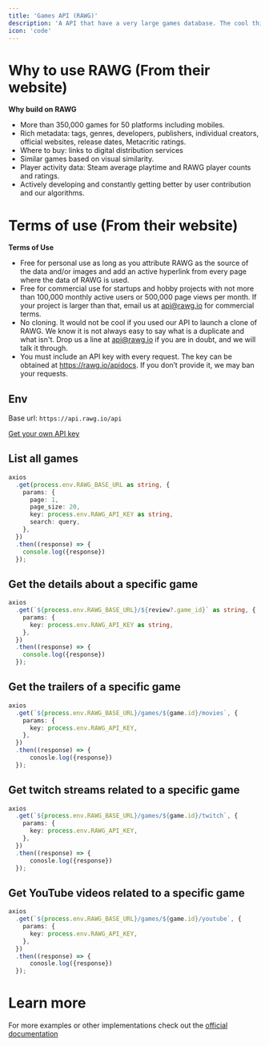 ```yaml
---
title: 'Games API (RAWG)'
description: 'A API that have a very large games database. The cool thing about this API is that they can provide you trailers and YouTube videos about all of the games.'
icon: 'code'
---
```


# Why to use RAWG (From their website)

<b>Why build on RAWG</b>  
- More than 350,000 games for 50 platforms including mobiles. 
- Rich metadata: tags, genres, developers, publishers, individual creators, official websites, release dates, Metacritic ratings.
- Where to buy: links to digital distribution services
- Similar games based on visual similarity.
- Player activity data: Steam average playtime and RAWG player counts and ratings.
- Actively developing and constantly getting better by user contribution and our algorithms.

# Terms of use (From their website)

<b>Terms of Use</b>
- Free for personal use as long as you attribute RAWG as the source of the data and/or images and add an active hyperlink from every page where the data of RAWG is used.
- Free for commercial use for startups and hobby projects with not more than 100,000 monthly active users or 500,000 page views per month. If your project is larger than that, email us at api@rawg.io for commercial terms.
- No cloning. It would not be cool if you used our API to launch a clone of RAWG. We know it is not always easy to say what is a duplicate and what isn't. Drop us a line at api@rawg.io if you are in doubt, and we will talk it through.
- You must include an API key with every request. The key can be obtained at https://rawg.io/apidocs. If you don’t provide it, we may ban your requests.

## Env 

Base url: `https://api.rawg.io/api`

[Get your own API key](https://rawg.io/apidocs)

## List all games

```ts index.ts
axios
  .get(process.env.RAWG_BASE_URL as string, {
    params: {
      page: 1,
      page_size: 20,
      key: process.env.RAWG_API_KEY as string,
      search: query,
    },
  })
  .then((response) => {
    console.log({response})
  });
```

## Get the details about a specific game

```ts index.ts
axios
  .get(`${process.env.RAWG_BASE_URL}/${review?.game_id}` as string, {
    params: {
      key: process.env.RAWG_API_KEY as string,
    },
  })
  .then((response) => {
    console.log({response})
  });
```

## Get the trailers of a specific game
```ts index.ts
axios
  .get(`${process.env.RAWG_BASE_URL}/games/${game.id}/movies`, {
    params: {
      key: process.env.RAWG_API_KEY,
    },  
  })
  .then((response) => {
      conosle.log({response})
  });
```

## Get twitch streams related to a specific game
```ts index.ts
axios
  .get(`${process.env.RAWG_BASE_URL}/games/${game.id}/twitch`, {
    params: {
      key: process.env.RAWG_API_KEY,
    },  
  })
  .then((response) => {
      conosle.log({response})
  });
```

## Get YouTube videos related to a specific game
```ts index.ts
axios
  .get(`${process.env.RAWG_BASE_URL}/games/${game.id}/youtube`, {
    params: {
      key: process.env.RAWG_API_KEY,
    },  
  })
  .then((response) => {
      conosle.log({response})
  });
```

# Learn more

For more examples or other implementations check out the [official documentation](https://api.rawg.io/docs)

